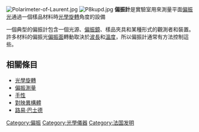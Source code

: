 [[File:Polarimeter-of-Laurent.jpg|right]]
[[File:P8kupd.jpg|thumb]]
'''偏振計'''是實驗室用來測量平面[[偏振光|偏振光]]通過一個樣品材料時[[光學旋轉|光學旋轉]]角度的設備

一個典型的偏振計包含一個光源、[[偏振鏡|偏振鏡]]、樣品夾具和某種形式的觀測者和裝置。許多材料的偏振光[[偏振面|偏振面]]轉動取決於[[波長|波長]]和[[溫度|溫度]]，所以偏振計通常有方法控制這些。

== 相關條目 ==

* [[光學旋轉|光學旋轉]]
* [[偏振測量|偏振測量]]
* [[手性|手性]]
* [[對映異構體|對映異構體]]
* [[路易·巴士德|路易·巴士德]]

{{科学技术小作品}}

[[Category:偏振|Category:偏振]]
[[Category:光學儀器|Category:光學儀器]]
[[Category:法国发明|Category:法国发明]]